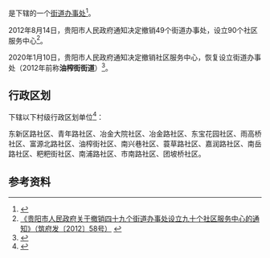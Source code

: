 {{中国乡级行政区|52/01/02/012/000}}

'''{{PAGENAMEBASE}}'''是{{PRC admin/fullname|52/01/02/012/000|3}}下辖的一个[[街道办事处|街道办事处]]<ref>{{PRC admin/ref sgc|{{PRC admin/parent|52/01/02/012/000}}}}</ref>。

2012年8月14日，贵阳市人民政府通知决定撤销49个街道办事处，设立90个社区服务中心<ref>[http://www.gygov.gov.cn/art/2012/8/14/art_18583_411039.html 《贵阳市人民政府关于撤销四十九个街道办事处设立九十个社区服务中心的通知》（筑府发〔2012〕58号）] {{webarchive|url=https://web.archive.org/web/20170907041232/http://www.gygov.gov.cn/art/2012/8/14/art_18583_411039.html |date=2017-09-07 }}</ref>。

2020年1月10日，贵阳市人民政府通知决定撤销社区服务中心，恢复设立街道办事处（2012年前称'''油榨街街道'''）<ref>{{Cite web |url=http://www.guiyang.gov.cn/zwgk/zfxxgks/fdzdgknr/lzyj/gfxwj/szfgfxwj/qff/202002/t20200214_48947940.html |title=《贵阳市人民政府关于科学规范设置街道办事处的通知》（筑府发〔2020〕2号） |access-date=2020-11-15 |archive-date=2020-05-28 |archive-url=https://web.archive.org/web/20200528084441/http://www.guiyang.gov.cn/zwgk/zfxxgks/fdzdgknr/lzyj/gfxwj/szfgfxwj/qff/202002/t20200214_48947940.html |dead-url=no }}</ref>。

== 行政区划 ==
{{PAGENAMEBASE}}下辖以下村级行政区划单位<ref>{{PRC admin/ref sgc|52/01/02/012/000}}</ref>：

东新区路社区、青年路社区、冶金大院社区、冶金路社区、东宝花园社区、雨高桥社区、富源北路社区、油榨街社区、南兴巷社区、蓑草路社区、嘉润路社区、南岳路社区、粑粑街社区、南浦路社区、市南路社区、团坡桥社区。

== 参考资料 ==
{{reflist}}

{{贵州行政区划小作品}}
{{PRC admin/navcat|52/01/02/012/000}}